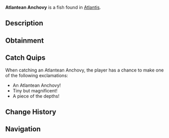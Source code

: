 {{FishInfobox
|image          = Atlantean Anchovy.png
|rarity         = Common
|sea            = First Sea
|location       = [[Atlantis]]
|sublocation    = 
|sources        = Fishing Rod
|radar_location = 
|xp             = 25
|weather        = 
|time           = 
|season         = 
|bait           = 
|base_weight    = 0.8
|base_value     = 40
|weight_range   = 0.6
|base_chance    = 85
|base_resil     = 95
}}
'''Atlantean Anchovy''' is a {{Rarity|Common}} fish found in [[Atlantis]].

== Description ==
{{Description|These small silver fish gather in massive schools throughout the sunken depths. Their scales have taken on a slight golden tinge from generations of exposure to ancient magic.|Bestiary Entry}}

== Obtainment ==
{{Description|Sunken's Depth Pool|Bestiary Hint}}
{{Fish Availability|
Atlantis/Sunken Depths
|top_rods      = 
Leviathan's Fang Rod\281467.23\140949.06;
Trident Rod\275613.57\140562.57;
Free Spirit Rod\273212.4\140812.15;
No-Life Rod\258628.49\202493.8;
Azure Of Lagoon\252864.95\191475.21;
Training Rod\217300.45\217300.45;
Flimsy Rod\167622.95\186411.48;
Long Rod\209579.16\160926.79;
Fast Rod\228251.95\204204.01;
Seraphic Rod\244800.49\201696.64;
Tempest Rod\247425.98\194589.64;
Poseidon Rod\239467.4\155992.51;
Challenger's Rod\243893.55\184615.47;
Rod Of The Forgotten Fang\242385\184177.39;
Rod Of The Depths\239390.88\167789.98;
Rod Of The Exalted One\236270.53\149174.01;
Ethereal Prism Rod\234167.28\43617.58;
Zeus Rod\233293.19\172449.71;
Astralhook Rod\232213.94\0;
Verdant Shear Rod\229154.44\172590.87;
Blazebringer Rod\229105.61\169272.05;
Depthseeker Rod\224470.7\161610.77;
Avalanche Rod\222637.06\155678.6;
Volcanic Rod\222463.74\164364.78;
Steady Rod\104786.53\87234.18
|recommended   = Trident Rod
}}

== Catch Quips ==
When catching an Atlantean Anchovy, the player has a chance to make one of the following exclamations:
* An Atlantean Anchovy!
* Tiny but magnificent!
* A piece of the depths!

== Change History ==
{{Change History|{{subst:Current Version}}}}

== Navigation ==
{{Fish Navbox|Atlantis}}